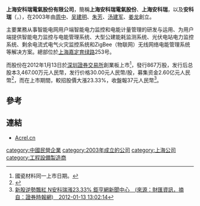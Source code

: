 '''上海安科瑞電氣股份有限公司'''，簡稱'''上海安科瑞電氣股份'''、'''上海安科瑞'''，以及'''安科瑞'''（'''{{lang-en|Shanghai Acrel Limited}}'''，{{szse|300286}}），在2003年由[[周中|周中]]、[[吴建明|吴建明]]、[[朱芳|朱芳]]、[[汤建军|汤建军]]、[[姜龙|姜龙]]創立。

主要業務从事智能电网用户端智能电力监控和电能计量管理的研发与运用、为用户端提供智能电力监控与电能管理系统、大型公建能耗监测系统、光伏电站电力监控系统、剩余电流式电气火灾监控系统和ZigBee（物联网）无线网络电能管理系统等解决方案。總部位於[[上海|上海]][[嘉定|嘉定]][[育绿路|育绿路]]253号。

而股份在2012年1月13日於[[深圳證券交易所|深圳證券交易所]]創業板上市<ref>國瓷材料同一上市日期。</ref>，發行867万股，发行后总股本3,467.00万元人民幣，发行价格30.00元人民幣/股，募集资金2.60亿元人民幣<ref>{{Cite web |url=http://www.szse.cn/main/aboutus/bsyw/39747011.shtml |title=国瓷材料和安科瑞登陆在创业板挂牌 日期：2012-1-13 深圳證券交易所 |access-date=2012-01-13 |archive-date=2019-08-12 |archive-url=https://web.archive.org/web/20190812220204/http://www.szse.cn/main/aboutus/bsyw/39747011.shtml |dead-url=yes }}</ref>，而在上市期間，較招股價大漲23.33%，收盤報37元人民幣<ref>[http://news.cnyes.com/Content/20120113/KFHYIHZSRSJ8M.shtml?c=detail2 新股逆勢飄紅 N安科瑞漲23.33% 鉅亨網新聞中心　(來源：財匯資訊，摘自：證券時報網)　2012-01-13 13:02:14]</ref>。

==參考==
{{reflist}}

==連結==
*[http://www.acrel.cn Acrel.cn] {{Wayback|url=http://www.acrel.cn/ |date=20201201234924 }}

[[category:中國民營企業|category:中國民營企業]]
[[category:2003年成立的公司|category:2003年成立的公司]]
[[category:上海公司|category:上海公司]]
[[category:工程設備製造商|category:工程設備製造商]]